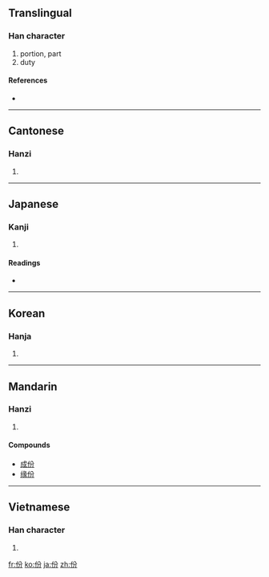 {{also|彬}}
{{also|fen}}
==Translingual==

===Han character===
{{Han char|rn=9|rad=人|as=04|sn=6|four=2822<sub>7</sub>|canj=人金尸竹 (OCSH)}}

# portion, part
# duty

====References====
* {{Han ref|kx=0094.260|dkj=00418|dj=0201.020|hdz=10124.120|uh=4EFD|ud=20221|bh=A5F7|bd=42487}}

----

==Cantonese==

===Hanzi===
{{yue-hanzi|jyut=|y=fan6}}

# {{defn|Cantonese|sort=人04}}

----

==Japanese==

===Kanji===
{{ja-kanji|grade=|rs=人04}}

# {{defn|Japanese|sort=人04}}

====Readings====
* {{ja-readings|on=[[ひん]] (hin), [[ふん]] (fun)|kun=[[あきらか]] (akiraka), [[うるわしい]] (uruwashii)}}

----

==Korean==

===Hanja===
{{ko-hanja|hangeul=빈|rv=bin|mr=pin}}

# {{defn|Korean|sort=人04}}

----

==Mandarin==

===Hanzi===
{{cmn-hanzi|pin=[[fèn]] ([[fen4]])|wg=fen<sup>4</sup>}}

# {{defn|Mandarin|sort=人04}}

====Compounds====
*[[成份]]
*[[缘份]]

----

==Vietnamese==

===Han character===
{{vi-hantu|[[phân]], [[phần]]|rs=人04}}

# {{defn|Vietnamese|sort=人04}}

[[fr:份]]
[[ko:份]]
[[ja:份]]
[[zh:份]]